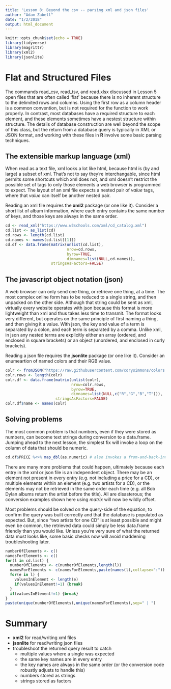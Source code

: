 ```yaml
---
title: 'Lesson 8: Beyond the csv -- parsing xml and json files'
author: "Adam Zabell"
date: "1/2/2018"
output: html_document
---
```


```r
knitr::opts_chunk$set(echo = TRUE)
library(tidyverse)
library(magrittr)
library(xml2)
library(jsonlite)
```

# Flat and Structured Files
The commands read_csv, read_tsv, and read.xlsx discussed in Lesson 5 open files that are often called 'flat' because there is no inherent structure to the delimited rows and columns. Using the first row as a column header is a common convention, but is not required for the function to work properly. In contrast, most databases have a required structure to each element, and these elements sometimes have a nestest structure within structure. The details of database construction are well beyond the scope of this class, but the return from a database query is typically in XML or JSON format, and working with these files in **R** involve some basic parsing techniques.

## The extensible markup language (xml)
When read as a text file, xml looks a lot like html, because html is (by and large) a subset of xml. That's not to say they're interchangable, since html permits some shortcuts which xml does not, and xml doesn't restrict the possible set of tags to only those elements a web browser is programmed to expect. The layout of an xml file expects a nested pair of <key>*value*</key> tags, where that *value* can itself be another nested pair. 

Reading an xml file requires the **xml2** package (or one like it). Consider a short list of album information, where each entry contains the same number of keys, and those keys are always in the same order.
```r
cd <- read_xml("https://www.w3schools.com/xml/cd_catalog.xml")
cd.list <- as_list(cd)
cd.rows <- length(cd.list)
cd.names <- names(cd.list[[1]])
cd.df <- data.frame(matrix(unlist(cd.list), 
                           nrow=cd.rows, 
                           byrow=TRUE, 
                           dimnames=list(NULL,cd.names)),
                    stringsAsFactors=FALSE)
```

## The javascript object notation (json)
A web browser can only send one thing, or retrieve one thing, at a time. The most complex online form has to be reduced to a single string, and then unpacked on the other side. Although that string could be sent as xml, virtually every website operates with json because this format is more lightweight than xml and thus takes less time to transmit. The format looks very different, but operates on the same principle of first naming a thing, and then giving it a value. With json, the key and value of a term is separated by a colon, and each term is separated by a comma. Unlike xml, in json any nested terms are explicitly either an array (ordered, and enclosed in square brackets) or an object (unordered, and enclosed in curly brackets). 

Reading a json file requires the **jsonlite** package (or one like it). Consider an enumeartion of named colors and their RGB value.
```r
colr <- fromJSON("https://raw.githubusercontent.com/corysimmons/colors.json/master/colors.json")
colr.rows <- length(colr)
colr.df <- data.frame(matrix(unlist(colr), 
                             nrow=colr.rows, 
                             byrow=TRUE,
                             dimnames=list(NULL,c("R","G","B","T"))),
                      stringsAsFactors=FALSE)
colr.df$name <- names(colr)
```

## Solving problems
The most common problem is that numbers, even if they were stored as numbers, can become text strings during conversion to a data.frame. Jumping ahead to the next lesson, the simplest fix will invoke a loop on the column of data that should be numeric.
```r
cd.df$PRICE %<>% map_dbl(as.numeric) # also invokes a from-and-back-into pipe notation
```

There are many more problems that could happen, ultimately because each entry in the xml or json file is an independent object. There may be an element not present in every entry (e.g. not including a price for a CD), or multiple elements within an element (e.g. two artists for a CD), or the elements may not be retrieved in the same order each time (e.g. all Bob Dylan albums return the artist before the title). All are disasterous; the conversion examples shown here using *matrix* will now be wildly offset.

Most problems should be solved on the query-side of the equation, to confirm the query was built correctly and that the database is populated as expected. But, since "two artists for one CD" is at least possible and might even be common, the retrieved data could simply be less data.frame friendly than you would like. Unless you're very sure of what the returned data must looks like, some basic checks now will avoid maddening troubleshooting later. 
```r
numberOfElements <- c()
namesForElements <- c()
for(l in cd.list) {
  numberOfElements <- c(numberOfElements,length(l))
  namesForElements <- c(namesForElements,paste(names(l),collapse=":"))
  for(e in l) {
    valuesInElement <- length(e)
    if(valuesInElement!=1) {break}
  }
  if(valuesInElement!=1) {break}
}
paste(unique(numberOfElements),unique(namesForElements),sep=" | ")
```

# Summary
* **xml2** for read/writing xml files
* **jsonlite** for read/writing json files
* troubleshoot the returned query result to catch
    + multiple values where a single was expected
    + the same key names are in every entry
    + the key names are always in the same order (or the conversion code robustly adjusts to handle this)
    + numbers stored as strings
    + strings stored as factors